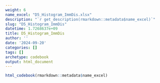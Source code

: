 ```yaml
---
weight: 6
name_excel: "D5_Histogram_ImmDis.xlsx"
description: "`r get_description(rmarkdown::metadata$name_excel)`"
slug: "D5_Histogram_ImmDis"
datetime: 1.7268637e+09
title: D5_Histogram_ImmDis
author: ''
date: '2024-09-20'
categories: []
tags: []
archetype: codebook
output: html_document
---
```


```r
html_codebook(rmarkdown::metadata$name_excel)
```
